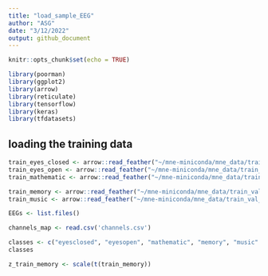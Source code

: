 ```yaml
---
title: "load_sample_EEG"
author: "ASG"
date: "3/12/2022"
output: github_document
---
```


```r
knitr::opts_chunk$set(echo = TRUE)
```

```r
library(poorman)
library(ggplot2)
library(arrow)
library(reticulate)
library(tensorflow)
library(keras)
library(tfdatasets)
```

## loading the training data

```r
train_eyes_closed <- arrow::read_feather("~/mne-miniconda/mne_data/train_val_16/train_16/eyesclosed_train.feather")
train_eyes_open <- arrow::read_feather("~/mne-miniconda/mne_data/train_val_16/train_16/eyesopen_train.feather")
train_mathematic <- arrow::read_feather("~/mne-miniconda/mne_data/train_val_16/train_16/mathematic_train.feather")
```


```r
train_memory <- arrow::read_feather("~/mne-miniconda/mne_data/train_val_16/train_16/memory_train.feather")
train_music <- arrow::read_feather("~/mne-miniconda/mne_data/train_val_16/train_16/music_train.feather")
```

```r

EEGs <- list.files()
```

```r
channels_map <- read.csv('channels.csv')
```

```r
classes <- c("eyesclosed", "eyesopen", "mathematic", "memory", "music" )
classes
```

```r
z_train_memory <- scale(t(train_memory))
```




